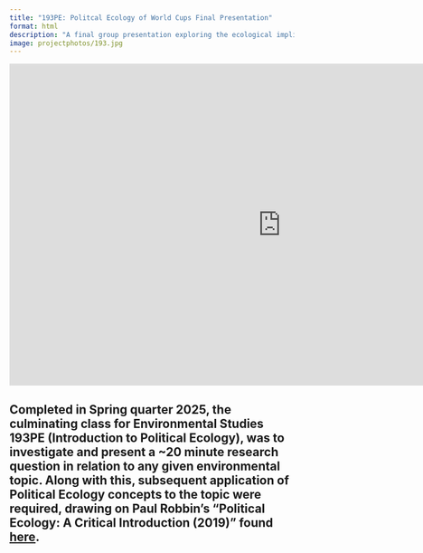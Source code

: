 ```yaml
---
title: "193PE: Politcal Ecology of World Cups Final Presentation"
format: html
description: "A final group presentation exploring the ecological implications of mega-events using Brazil and South Africa as case studies, using a Political Ecology lense."
image: projectphotos/193.jpg
---
```

<iframe src="https://docs.google.com/presentation/d/e/2PACX-1vRg8rL-U3PNcbV5H9p6f7fbC9aYczaSjP5EeMfHo7SBLUgbaGL96iQg8U9Ben9vuM9zA2ScNXoKok7P/pubembed?start=false&loop=false&delayms=3000" frameborder="0" width="960" height="569" allowfullscreen="true" mozallowfullscreen="true" webkitallowfullscreen="true"></iframe>

Completed in Spring quarter 2025, the culminating class for Environmental Studies 193PE (Introduction to Political Ecology), was to investigate and present a ~20 minute research question in relation to any given environmental topic. Along with this, subsequent application of Political Ecology concepts to the topic were required, drawing on Paul Robbin's "Political Ecology: A Critical Introduction (2019)" found [here](https://www.google.com/books/edition/Political_Ecology/wAe1DwAAQBAJ?hl=en&gbpv=0).
---
